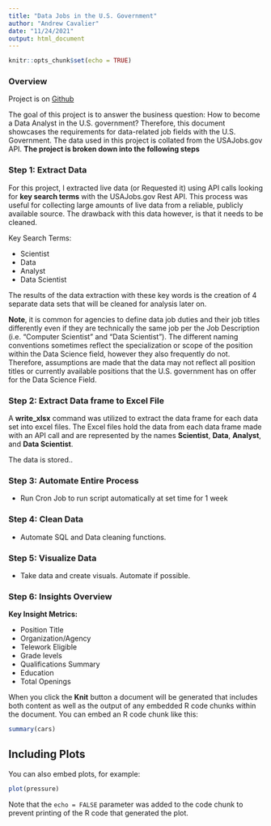 ```yaml
---
title: "Data Jobs in the U.S. Government"
author: "Andrew Cavalier"
date: "11/24/2021"
output: html_document
---
```


```r
knitr::opts_chunk$set(echo = TRUE)
```

### Overview

Project is on [Github](https://github.com/Adrewcav/API-Data-Collection-)

The goal of this project is to answer the business question: How to become a Data Analyst in the U.S. government?
Therefore, this document showcases the requirements for data-related job fields with the U.S. Government. The data used in this project is collated from the USAJobs.gov API. **The project is broken down into the following steps**

### Step 1: Extract Data
For this project, I extracted live data (or Requested it) using API calls looking for **key search terms** with the USAJobs.gov Rest API. This process was useful for collecting large amounts of live data from a reliable, publicly available source. The drawback with this data however, is that it needs to be cleaned. 

Key Search Terms: 

* Scientist
* Data
* Analyst
* Data Scientist 

The results of the data extraction with these key words is the creation of 4 separate data sets that will be cleaned for analysis later on. 

**Note**, it is common for agencies to define data job duties and their job titles differently even if they are technically the same job per the Job Description (i.e. "Computer Scientist" and "Data Scientist"). The different naming conventions sometimes reflect the specialization or scope of the position within the Data Science field, however they also frequently do not. Therefore, assumptions are made that the data may not reflect all position titles or currently available positions that the U.S. government has on offer for the Data Science Field. 

### Step 2: Extract Data frame to Excel File

A **write_xlsx** command was utilized to extract the data frame for each data set into excel files. The Excel files hold the data from each data frame made with an API call and are represented by the names **Scientist**, **Data**, **Analyst**, and **Data Scientist**.

The data is stored.. 

### Step 3: Automate Entire Process

* Run Cron Job to run script automatically at set time for 1 week 

### Step 4: Clean Data
* Automate SQL and Data cleaning functions. 

### Step 5: Visualize Data 
* Take data and create visuals. Automate if possible. 

### Step 6: Insights Overview
**Key Insight Metrics:**

* Position Title 
* Organization/Agency 
* Telework Eligible 
* Grade levels
* Qualifications Summary
* Education
* Total Openings


When you click the **Knit** button a document will be generated that includes both content as well as the output of any embedded R code chunks within the document. You can embed an R code chunk like this:

```r
summary(cars)
```

## Including Plots

You can also embed plots, for example:

```r
plot(pressure)
```

Note that the `echo = FALSE` parameter was added to the code chunk to prevent printing of the R code that generated the plot.



